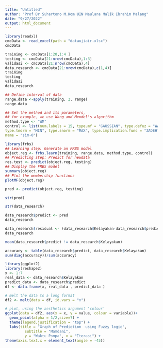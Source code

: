```yaml
---
title: "Untitled"
author: "Prof Dr Suhartono M.Kom UIN Maulana Malik Ibrahim Malang"
date: "9/27/2022"
output: html_document
---
```




```r
library(readxl)
cmcData <- read_excel(path = "dataujiair.xlsx")
cmcData
```

```r
training <- cmcData[1:20,1:4 ]
testing <- cmcData[21:nrow(cmcData),1:3]
validasi <- cmcData[21:nrow(cmcData),4]
data_research <- cmcData[21:nrow(cmcData),c(1,4)]
training 
testing
validasi
data_research 
```

```r
## Define interval of data
range.data <-apply(training, 2, range)
range.data
```

```r
## Set the method and its parameters,
## for example, we use Wang and Mendel's algorithm
method.type <- "WM"
control <- list(num.labels = 15, type.mf = "GAUSSIAN", type.defuz = "WAM",
type.tnorm = "MIN", type.snorm = "MAX", type.implication.func = "ZADEH",
name = "sim-0")
```

```r
library(frbs)
## Learning step: Generate an FRBS model
object.reg <- frbs.learn(training, range.data, method.type, control)
## Predicting step: Predict for newdata
res.test <- predict(object.reg, testing)
## Display the FRBS model
summary(object.reg)
## Plot the membership functions
plotMF(object.reg)
```

```r
pred <- predict(object.reg, testing)
```

```r
str(pred)
```

```r
str(data_research)
```


```r
data_research$predict <- pred
data_research
```


```r
data_research$residual <- (data_research$Kelayakan-data_research$predict )
data_research
```

```r
mean(data_research$predict != data_research$Kelayakan)
```

```r
accuracy <- table(data_research$predict, data_research$Kelayakan)
sum(diag(accuracy))/sum(accuracy)
```

```r
library(ggplot2)
library(reshape2)
x <- 1:7
real_data <- data_research$Kelayakan
predict_data <- data_research$predict
df <- data.frame(x, real_data , predict_data )

# melt the data to a long format
df2 <- melt(data = df, id.vars = "x")

# plot, using the aesthetics argument 'colour'
ggplot(data = df2, aes(x = x, y = value, colour = variable))+
  geom_point(alpha = 1/2,size=7) + 
  theme(legend.justification = "top") +
  labs(title = "Graph of Prediction  using Fuzzy logic", 
         subtitle = "Mamdani", 
         y = "Waktu Pompa", x = "Iterasi") +
theme(axis.text.x = element_text(angle = -45))
```